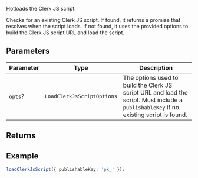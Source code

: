Hotloads the Clerk JS script.

Checks for an existing Clerk JS script. If found, it returns a promise
that resolves when the script loads. If not found, it uses the provided options to
build the Clerk JS script URL and load the script.

## Parameters

| Parameter | Type | Description |
| ------ | ------ | ------ |
| `opts`? | `LoadClerkJsScriptOptions` | The options used to build the Clerk JS script URL and load the script. Must include a `publishableKey` if no existing script is found. |

## Returns

## Example

```ts
loadClerkJsScript({ publishableKey: 'pk_' });
```
